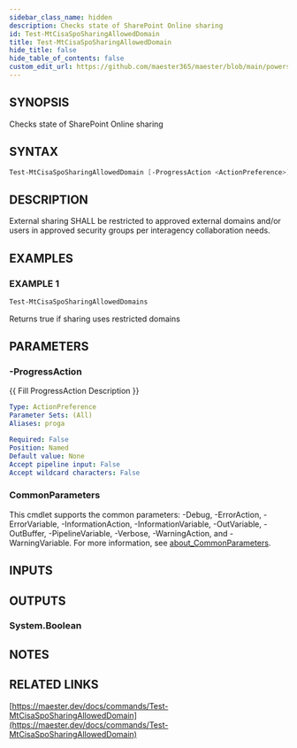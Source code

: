 ```yaml
---
sidebar_class_name: hidden
description: Checks state of SharePoint Online sharing
id: Test-MtCisaSpoSharingAllowedDomain
title: Test-MtCisaSpoSharingAllowedDomain
hide_title: false
hide_table_of_contents: false
custom_edit_url: https://github.com/maester365/maester/blob/main/powershell/public/Test-MtCisaSpoSharingAllowedDomain.ps1
---
```


## SYNOPSIS

Checks state of SharePoint Online sharing

## SYNTAX

```powershell
Test-MtCisaSpoSharingAllowedDomain [-ProgressAction <ActionPreference>] [<CommonParameters>]
```

## DESCRIPTION

External sharing SHALL be restricted to approved external domains and/or users in approved security groups per interagency collaboration needs.

## EXAMPLES

### EXAMPLE 1

```powershell
Test-MtCisaSpoSharingAllowedDomains
```

Returns true if sharing uses restricted domains

## PARAMETERS

### -ProgressAction

\{\{ Fill ProgressAction Description \}\}

```yaml
Type: ActionPreference
Parameter Sets: (All)
Aliases: proga

Required: False
Position: Named
Default value: None
Accept pipeline input: False
Accept wildcard characters: False
```

### CommonParameters

This cmdlet supports the common parameters: -Debug, -ErrorAction, -ErrorVariable, -InformationAction, -InformationVariable, -OutVariable, -OutBuffer, -PipelineVariable, -Verbose, -WarningAction, and -WarningVariable. For more information, see [about_CommonParameters](http://go.microsoft.com/fwlink/?LinkID=113216).

## INPUTS

## OUTPUTS

### System.Boolean

## NOTES

## RELATED LINKS

[https://maester.dev/docs/commands/Test-MtCisaSpoSharingAllowedDomain](https://maester.dev/docs/commands/Test-MtCisaSpoSharingAllowedDomain)
